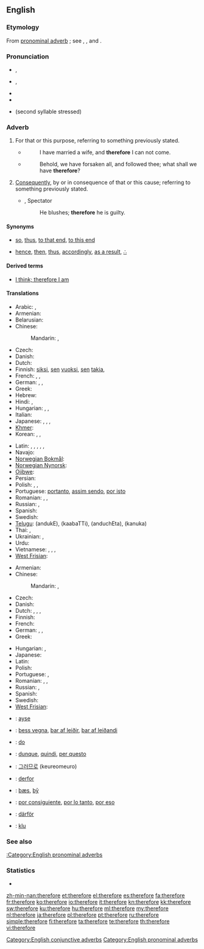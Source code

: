 ==English==

===Etymology===
From {{etyl|ang|en}} [[pronominal adverb]] {{term|therfore|lang=ang}}; see {{term|there}}, {{term|fore}}, and {{term|for}}.

===Pronunciation===
* {{a|RP}} {{IPA|/ˈðɛəfɔː/}}, {{SAMPA|/"DE@fO:/}}
* {{a|GenAm}} {{IPA|/ˈðɛɹfɔɹ/}}, {{SAMPA|/"DErfOr/}}
* {{audio|en-us-therefore.ogg|Audio (US)}}
* {{hyphenation|there|fore}}
* {{homophones|therefor}} (second syllable stressed)

===Adverb===
{{en-adv|-}}

# {{context|conjunctive}} For that or this purpose, referring to something previously stated.
#* {{RQ:Authorized Version|Luke|14|20}}
#*: I have married a wife, and '''therefore''' I can not come.
#* {{RQ:Authorized Version|Matthew|19|27}}
#*: Behold, we have forsaken all, and followed thee; what shall we have '''therefore'''?
# {{context|conjunctive}} [[consequently|Consequently]], by or in consequence of that or this cause; referring to something previously stated.
#* {{rfdate}}, Spectator
#*: He blushes; '''therefore''' he is guilty.

====Synonyms====
* {{sense|for that purpose}} [[so]], [[thus]], [[to that end]], [[to this end]]
* {{sense|consequently}} [[hence]], [[then]], [[thus]], [[accordingly]], [[as a result]], [[∴]] {{qualifier|math}}

====Derived terms====
* [[I think; therefore I am]]

====Translations====
{{trans-top|for that or this reason, referring to something previously stated; for that}}
* Arabic: {{t|ar|لذلك|tr=li-dhaalika}},  {{t|ar|لهذا|tr=li-haadhaa}}
* Armenian: {{t|hy|ուրեմն|tr=uremn|sc=Armn}}
* Belarusian: {{t|be|таму|tr=tamú|sc=Cyrl}}
* Chinese:
*: Mandarin: {{t-|cmn|所以|tr=suǒyǐ|sc=Hani}},  {{t-|cmn|因此|tr=yīncǐ|sc=Hani}}
* Czech: {{t+|cs|proto}}
* Danish: {{t|da|derfor}}
* Dutch: {{t+|nl|daarom}}
* Finnish: [[siksi]], [[se#Finnish|sen]] [[vuoksi]], [[se#Finnish|sen]] [[takia]], {{t+|fi|joten}}
* French: {{t+|fr|donc}},  {{t|fr|pour ça}}, {{t|fr|en conséquence}}
* German: {{t+|de|deswegen}},  {{t+|de|deshalb}},  {{t+|de|darum}}
* Greek: {{t+|el|επομένως|tr=epoménos}}
* Hebrew: {{t-|he|אז|alt=אָז|tr=az}}
* Hindi: {{t|hi|इसलिए|tr=isli'e|sc=Deva}}, {{t|hi|इसलिये|tr=isli'e|sc=Deva}}
* Hungarian: {{t+|hu|azért}}, {{t+|hu|ezért}},  {{t+|hu|emiatt}}
* Italian: {{t|it|quindi}}
* Japanese: {{t|ja|それ故に|tr=[[それゆえに]], sore-yue-ni|sc=Jpan}}, {{t|ja|故に|tr=[[ゆえに]], yue-ni|sc=Jpan}},  {{t|ja|ですから|tr=desu kara}},  {{t|ja|従って|tr=[[したがって]], shitagatte}}
* [[Khmer]]: {{t|km|អញ្ចឹង|tr=añchəng|sc=Khmr|xs=Khmer}}
* Korean: {{t|ko|따라서|tr=ttaraseo|sc=Kore}}, {{t|ko|그래서|tr=geuraeseo|sc=Kore}}, {{t|ko|그러므로|tr=geureomeuro|sc=Kore}}
{{trans-mid}}
* Latin: {{t+|la|ergo|alt=ergō}},  {{t-|la|igitur}},  {{t+|la|itaque}},  {{t+|la|autem}}, {{t|la|propterea}}, {{t|la|propterea}}
* Navajo: {{tø|nv|háálá}}
* [[Norwegian Bokmål]]: {{tø|nb|derfor}}
* [[Norwegian Nynorsk]]: {{t-|nn|difor|xs=Norwegian Nynorsk}}
* [[Ojibwe]]: {{tø|oj|nindawaa}}
* Persian: {{t|fa|بدلیل آن|tr=be-dalil-e ân|sc=fa-Arab}}
* Polish: {{t+|pl|więc}},  {{t|pl|zatem}}, {{t|pl|dlatego}}
* Portuguese: [[portanto]], [[assim sendo]], [[por isto]]
* Romanian: {{t+|ro|deci}}, {{t+|ro|așadar}}, {{t-|ro|prin urmare}}
* Russian: {{t+|ru|поэтому|tr=poétomu}}, {{t|ru|потому|tr=potomú|sc=Cyrl}}
* Spanish: {{t-|es|por eso}}
* Swedish: {{t+|sv|därför}}
* [[Telugu]]: {{t|te|అందుకే}} (andukE), {{t|te|కాబట్టి}} (kaabaTTi), {{t|te|అందుచేత}} (anduchEta), {{t|te|కనుక}} (kanuka)
* Thai: {{t|th|ดังนั้น|tr=dang-nán|sc=Thai}}, {{t|th|แล้วจึง|tr=láew-jeung|sc=Thai}}
* Ukrainian: {{t|uk|тому|tr=tomú|sc=Cyrl}}, {{t|uk|затим|tr=zatým|sc=Cyrl}}
* Urdu: {{t|ur|اس لئے|tr=is li'e|sc=ur-Arab}}
* Vietnamese: {{t|vi|bởi vậy}}, {{t|vi|cho nên}}, {{t|vi|vì thế}}, {{t|vi|vậy thì}}
* [[West Frisian]]: {{t|fy|dêrom|xs=West Frisian}}
{{trans-bottom}}

{{trans-top|consequently; by consequence}}
* Armenian: {{t|hy|հետևաբար|tr=hetevabar|sc=Armn}}
* Chinese:
*: Mandarin: {{t-|cmn|所以|tr=suǒyǐ|sc=Hani}},  {{t-|cmn|因此|tr=yīncǐ|sc=Hani}}
* Czech: {{t+|cs|proto}}
* Danish: {{t|da|derfor}}
* Dutch: {{t|nl|daarom}}, {{t|nl|bijgevolg}} {{qualifier|formal}}, {{t|nl|daardoor}} {{qualifier|beginning of sentence}}, {{t|nl|waardoor}} {{qualifier|not in beginning of sentence}}
* Finnish: {{t+|fi|siksi}}
* French: {{t+|fr|par conséquent}}
* German: {{t+|de|deswegen}},  {{t+|de|deshalb}},  {{t+|de|darum}}
* Greek: {{t+|el|επομένως|tr=epoménos}}
{{trans-mid}}
* Hungarian: {{t-|hu|következésképpen}}, {{t+|hu|tehát}}
* Japanese: {{t|ja|従って|tr=[[したがって]], shitagatte}}
* Latin: {{t-|la|igitur}}
* Polish: {{t+|pl|więc}}
* Portuguese: {{t+|pt|portanto}}, {{t+|pt|consequentemente}}
* Romanian: {{t+|ro|deci}}, {{t+|ro|așadar}}, {{t-|ro|prin urmare}}
* Russian: {{t+|ru|следовательно|tr=slédovatel'no}}, {{qualifier|somewhat}} {{t+|ru|зато|tr=zató}}
* Spanish: {{t-|es|por eso}}
* Swedish: {{t+|sv|därför}}
* [[West Frisian]]: {{t|fy|dêrom|xs=West Frisian}}
{{trans-bottom}}

{{checktrans-top}}
* {{ttbc|crh}}: [[ayse]]
* {{ttbc|is}}: [[þess vegna]], [[þar af leiðir]], [[þar af leiðandi]]
* {{ttbc|io}}: [[do]]
* {{ttbc|it}}: [[dunque]], [[quindi]], [[per questo]]
{{trans-mid}}
* {{ttbc|ko}}: [[그러므로]] (keureomeuro)
* {{ttbc|no}}: [[derfor]]
* {{ttbc|ang}}: [[þæs]], [[þy|þȳ]]
* {{ttbc|es}}: [[por consiguiente]], [[por lo tanto]], [[por eso]]
* {{ttbc|sv}}: [[därför]]
* {{ttbc|vo}}: [[klu]]
{{trans-bottom}}

===See also===
[[:Category:English pronominal adverbs]]

===Statistics===
* {{rank|rest|2|open|326|therefore|feet|lay|along}}

[[Category:English conjunctive adverbs]]
[[Category:English pronominal adverbs]]

[[zh-min-nan:therefore]]
[[et:therefore]]
[[el:therefore]]
[[es:therefore]]
[[fa:therefore]]
[[fr:therefore]]
[[ko:therefore]]
[[io:therefore]]
[[it:therefore]]
[[kn:therefore]]
[[kk:therefore]]
[[sw:therefore]]
[[ku:therefore]]
[[hu:therefore]]
[[ml:therefore]]
[[my:therefore]]
[[nl:therefore]]
[[ja:therefore]]
[[pl:therefore]]
[[pt:therefore]]
[[ru:therefore]]
[[simple:therefore]]
[[fi:therefore]]
[[ta:therefore]]
[[te:therefore]]
[[th:therefore]]
[[vi:therefore]]